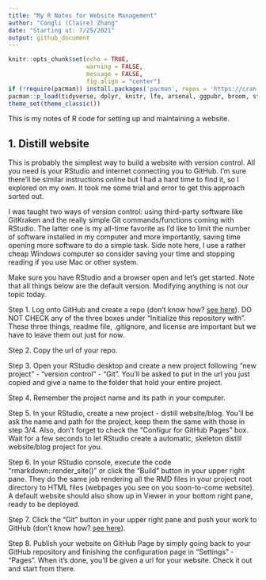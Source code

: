```yaml
---
title: "My R Notes for Website Management"
author: "Congli (Claire) Zhang"
date: "Starting at: 7/25/2021"
output: github_document
---
```


```r
knitr::opts_chunk$set(echo = TRUE, 
                      warning = FALSE, 
                      message = FALSE, 
                      fig.align = "center")
if (!require(pacman)) install.packages('pacman', repos = 'https://cran.rstudio.com')
pacman::p_load(tidyverse, dplyr, knitr, lfe, arsenal, ggpubr, broom, stargazer, fixest, modelsummary, kableExtra)
theme_set(theme_classic())
```

This is my notes of R code for setting up and maintaining a website.

## 1. Distill website

This is probably the simplest way to build a website with version control. All you need is your RStudio and internet connecting you to GitHub. I'm sure there'll be similar instructions online but I had a hard time to find it, so I explored on my own. It took me some trial and error to get this approach sorted out. 

I was taught two ways of version control: using third-party software like GitKraken and the really simple Git commands/functions coming with RStudio. The latter one is my all-time favorite as I'd like to limit the number of software installed in my computer and more importantly, saving time opening more software to do a simple task. Side note here, I use a rather cheap Windows computer so consider saving your time and stopping reading if you use Mac or other system. 

Make sure you have RStudio and a browser open and let's get started. Note that all things below are the default version. Modifying anything is not our topic today.

Step 1. Log onto GitHub and create a repo (don't know how? [see here](https://docs.github.com/en/github/creating-cloning-and-archiving-repositories/creating-a-repository-on-github/creating-a-new-repository)). DO NOT CHECK any of the three boxes under "Initialize this repository with". These three things, readme file, .gitignore, and license are important but we have to leave them out just for now.

Step 2. Copy the url of your repo.

Step 3. Open your RStudio desktop and create a new project following "new project" - "version control" - "Git". You'll be asked to put in the url you just copied and give a name to the folder that hold your entire project. 

Step 4. Remember the project name and its path in your computer.

Step 5. In your RStudio, create a new project - distill website/blog. You'll be ask the name and path for the project, keep them the same with those in step 3/4. Also, don't forget to check the "Configur for GitHub Pages" box. Wait for a few seconds to let RStudio create a automatic, skeleton distill website/blog project for you. 

Step 6. In your RStudio console, execute the code "rmarkdown::render_site()" or click the "Build" button in your upper right pane. They do the same job rendering all the RMD files in your project root directory to HTML files (webpages you see on you soon-to-come website). A default website should also show up in Viewer in your bottom right pane, ready to be deployed. 

Step 7. Click the "Git" button in your upper right pane and push your work to GitHub (don't know how? [see here](https://happygitwithr.com/rstudio-git-github.html)).

Step 8. Publish your website on GitHub Page by simply going back to your GitHub repository and finishing the configuration page in "Settings" - "Pages". When it's done, you'll be given a url for your website. Check it out and start from there. 


## 















